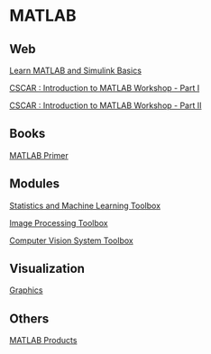# MATLAB

## Web

[Learn MATLAB and Simulink Basics](https://www.mathworks.com/support/learn-with-matlab-tutorials.html)

[CSCAR : Introduction to MATLAB Workshop - Part I](https://github.com/marcio-mourao/intro2MATLAB-1)

[CSCAR : Introduction to MATLAB Workshop - Part II](https://github.com/marcio-mourao/intro2MATLAB-2)

## Books

[MATLAB Primer](http://www.mathworks.com/help/releases/R2014b/pdf_doc/matlab/getstart.pdf)


## Modules

[Statistics and Machine Learning Toolbox](https://www.mathworks.com/products/statistics.html)

[Image Processing Toolbox](https://www.mathworks.com/products/image.html)

[Computer Vision System Toolbox](https://www.mathworks.com/products/computer-vision.html)


## Visualization

[Graphics](https://www.mathworks.com/help/matlab/graphics.html)


## Others

[MATLAB Products](https://www.mathworks.com/products.html)
